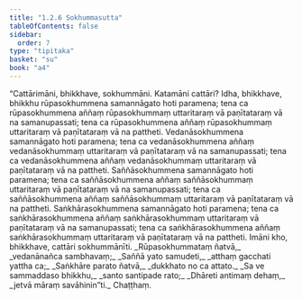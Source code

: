 ```yaml
---
title: "1.2.6 Sokhummasutta"
tableOfContents: false
sidebar:
  order: 7
type: "tipitaka"
basket: "su"
book: "a4"
---
```



<DynamicBreadcrumb />

<Division number="16" book="a4">

<Paragraph number="108" book="a4">
“Cattārimāni, bhikkhave, sokhummāni. Katamāni cattāri? Idha, bhikkhave, bhikkhu rūpasokhummena samannāgato hoti paramena; tena ca rūpasokhummena aññaṃ rūpasokhummaṃ uttaritaraṃ vā paṇītataraṃ vā na samanupassati; tena ca rūpasokhummena aññaṃ rūpasokhummaṃ uttaritaraṃ vā paṇītataraṃ vā na pattheti. Vedanāsokhummena samannāgato hoti paramena; tena ca vedanāsokhummena aññaṃ vedanāsokhummaṃ uttaritaraṃ vā paṇītataraṃ vā na samanupassati; tena ca vedanāsokhummena aññaṃ vedanāsokhummaṃ uttaritaraṃ vā paṇītataraṃ vā na pattheti. Saññāsokhummena samannāgato hoti paramena; tena ca saññāsokhummena aññaṃ saññāsokhummaṃ uttaritaraṃ vā paṇītataraṃ vā na samanupassati; tena ca saññāsokhummena aññaṃ saññāsokhummaṃ uttaritaraṃ vā paṇītataraṃ vā na pattheti. Saṅkhārasokhummena samannāgato hoti paramena; tena ca saṅkhārasokhummena aññaṃ saṅkhārasokhummaṃ uttaritaraṃ vā paṇītataraṃ vā na samanupassati; tena ca saṅkhārasokhummena aññaṃ saṅkhārasokhummaṃ uttaritaraṃ vā paṇītataraṃ vā na pattheti. Imāni kho, bhikkhave, cattāri sokhummānīti.
</Paragraph>

<Paragraph number="109" type="verses" book="a4">
_Rūpasokhummataṃ ñatvā,_  
_vedanānañca sambhavaṃ;_  
_Saññā yato samudeti,_  
_atthaṃ gacchati yattha ca;_  
_Saṅkhāre parato ñatvā,_  
_dukkhato no ca attato._  

</Paragraph>

<Paragraph number="110" type="verses" book="a4">
_Sa ve sammaddaso bhikkhu,_  
_santo santipade rato;_  
_Dhāreti antimaṃ dehaṃ,_  
_jetvā māraṃ savāhinin”ti._  


</Paragraph>
</Division>

<Paragraph number="111" type="center" book="a4">
Chaṭṭhaṃ.
</Paragraph>
